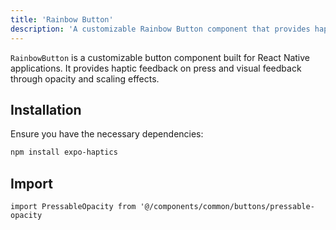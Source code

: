 ```yaml
---
title: 'Rainbow Button'
description: 'A customizable Rainbow Button component that provides haptic feedback and opacity effects on press.'
---
```


`RainbowButton` is a customizable button component built for React Native applications. It provides haptic feedback on press and visual feedback through opacity and scaling effects.

## Installation

Ensure you have the necessary dependencies:

```bash
npm install expo-haptics
```

## Import

`import PressableOpacity from '@/components/common/buttons/pressable-opacity`